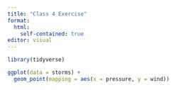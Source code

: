 ```yaml
---
title: "Class 4 Exercise"
format:
  html:
    self-contained: true
editor: visual
---
```


```r
library(tidyverse)

ggplot(data = storms) + 
  geom_point(mapping = aes(x = pressure, y = wind))

```

